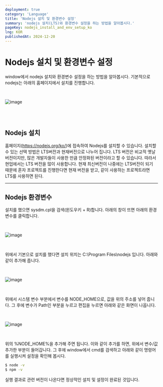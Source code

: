 ```yaml
---
deployment: true
category: 'Language'
title: 'Nodejs 설치 및 환경변수 설정'
summary: 'nodejs 설치(LTS)와 환경변수 설정을 하는 방법을 알아봅시다.'
pageKey: nodejs_install_and_env_setup_ko
lng: KOR
publishedAt: 2024-12-20
---
```


# Nodejs 설치 및 환경변수 설정

window에서 nodejs 설치와 환경변수 설정을 하는 방법을 알아봅시다. 기본적으로 nodejs는 아래의 홈페이지에서 설치를 진행합니다.

<br />

![image](https://resource.han-py.com/blog/logs/nodejs_logo.svg)

<br />
<br />

## Nodejs 설치

홈페이지(https://nodejs.org/ko/)에 접속하여 Nodejs를 설치할 수 있습니다. 설치할 수 있는 선택 방법은 LTS버전과 현재버전으로 나누어 집니다. LTS 버전은 비교적 옛날 버전이지만, 많은 개발자들이 사용한 만큼 안정화된 버전이라고 할 수 있습니다. 따라서 현업에서는 LTS 버전을 많이 사용합니다. 현재 최신버전이 나중에는 LTS버전이 되기 때문에 혼자 프로젝트를 진행한다면 현재 버전을 받고, 같이 사용하는 프로젝트라면 LTS를 사용하면 된다.

---

## Nodejs 환경변수

설치를 했으면 sysdm.cpl을 검색(윈도우키 + R)합니다. 아래의 창이 뜨면 아래의 환경변수를 클릭합니다.

<br />

![image](https://resource.han-py.com/blog/nodejs/1.png)

<br />

위에서 기본으로 설치를 했다면 설치 위치는 C:\Program Files\nodejs 입니다. 아래와 같이 추가해 줍니다.

<br />

![image](https://resource.han-py.com/blog/nodejs/2.png)

<br />

위에서 시스템 변수 부분에서 변수를 NODE_HOME으로, 값을 위의 주소를 넣어 줍니다. 그 후에 변수가 Path인 부분을 누르고 편집을 누르면 아래와 같은 화면이 나옵니다.

<br />

![image](https://resource.han-py.com/blog/nodejs/3.png)

<br />

위의 %NODE_HOME%을 추가해 주면 됩니다. 이와 같이 추가를 하면, 위에서 변수/값 추가한 부분이 들어갑니다. 그 후에 window에서 cmd를 검색하고 아래와 같이 명령어를 실행시켜 설정을 확인해 봅시다.

```bash title="cmd" showLineNumbers
$ node -v
$ npm -v
```

실행 결과로 관련 버전이 나온다면 정상적인 설치 및 설정이 완료된 것입니다.

